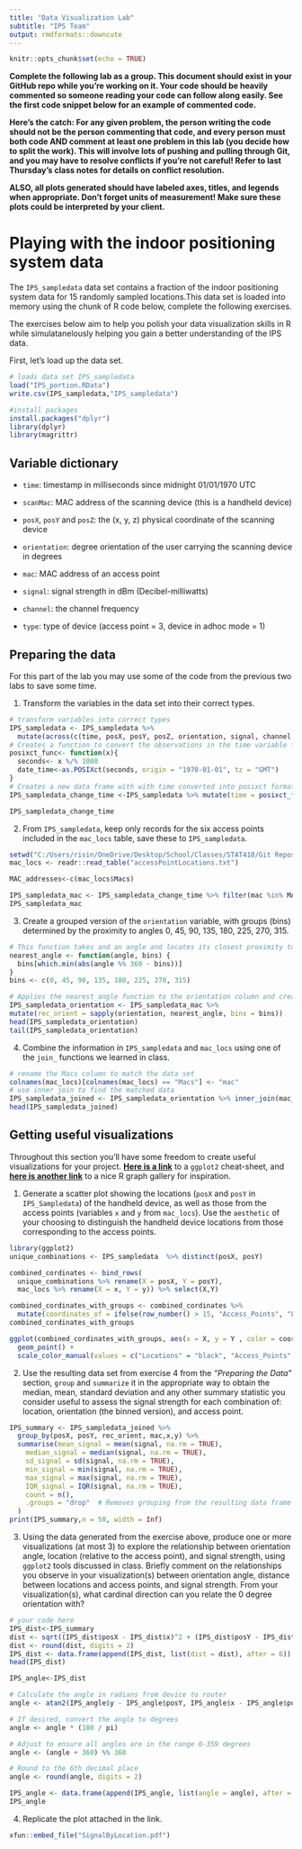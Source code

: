 ```yaml
---
title: "Data Visualization Lab"
subtitle: "IPS Team"
output: rmdformats::downcute
---
```


```r
knitr::opts_chunk$set(echo = TRUE)
```

**Complete the following lab as a group. This document should exist in your GitHub repo while you're working on it. Your code should be heavily commented so someone reading your code can follow along easily. See the first code snippet below for an example of commented code.**

**Here's the catch: For any given problem, the person writing the code should not be the person commenting that code, and every person must both code AND comment at least one problem in this lab (you decide how to split the work). This will involve lots of pushing and pulling through Git, and you may have to resolve conflicts if you're not careful! Refer to last Thursday's class notes for details on conflict resolution.**

**ALSO, all plots generated should have labeled axes, titles, and legends when appropriate. Don't forget units of measurement! Make sure these plots could be interpreted by your client.**


# Playing with the indoor positioning system data

The `IPS_sampledata` data set contains a fraction of the indoor positioning system data for 15 randomly sampled locations.This data set is loaded into memory using the chunk of R code below, complete the following exercises. 

The exercises below aim to help you polish your data visualization skills in R while simulatanelously helping you gain a better understanding of the IPS data.

First, let's load up the data set.

```r
# loads data set IPS_sampledata
load("IPS_portion.RData")
write.csv(IPS_sampledata,"IPS_sampledata")
```

```r
#install packages
install.packages("dplyr")
library(dplyr)
library(magrittr)
```

## Variable dictionary

- `time`: timestamp in milliseconds since midnight 01/01/1970 UTC

- `scanMac`: MAC address of the scanning device (this is a handheld device)

- `posX`, `posY` and `posZ`: the (x, y, z) physical coordinate of the scanning device

- `orientation`: degree orientation of the user carrying the scanning device in degrees

- `mac`: MAC address of an access point

- `signal`: signal strength in dBm (Decibel-milliwatts)

- `channel`: the channel frequency

- `type`: type of device (access point = 3, device in adhoc mode = 1)

## Preparing the data

For this part of the lab you may use some of the code from the previous two labs to save some time.

1. Transform the variables in the data set into their correct types.

```r
# transform variables into correct types
IPS_sampledata <- IPS_sampledata %>%
  mutate(across(c(time, posX, posY, posZ, orientation, signal, channel, type), ~ suppressWarnings(as.numeric(.))))
# Creates a function to convert the observations in the time variable from milliseconds to into the POSIXct time format 
posixct_func<- function(x){  
  seconds<- x %/% 1000
  date_time<-as.POSIXct(seconds, origin = "1970-01-01", tz = "GMT")
}
# Creates a new data frame with with time converted into posixct format
IPS_sampledata_change_time <-IPS_sampledata %>% mutate(time = posixct_func(time))

IPS_sampledata_change_time
```


2. From `IPS_sampledata`, keep only records for the six access points included in the `mac_locs` table, save these to `IPS_sampledata`.

```r
setwd("C:/Users/risin/OneDrive/Desktop/School/Classes/STAT410/Git Repos/Codinglab/Codinglab/Codinglab/Codinglab/Indoor-Positioning-System/Data-Visualization/Data-Visualization/Data-Visualization/Lab03")
mac_locs <- readr::read_table("accessPointLocations.txt")

MAC_addresses<-c(mac_locs$Macs)

IPS_sampledata_mac <- IPS_sampledata_change_time %>% filter(mac %in% MAC_addresses)
IPS_sampledata_mac
```

3. Create a grouped version of the `orientation` variable, with groups (bins) determined by the proximity to angles 0, 45, 90, 135, 180, 225, 270, 315.

```r
# This function takes and an angle and locates its closest proximity to angles in the bin vector
nearest_angle <- function(angle, bins) {
  bins[which.min(abs(angle %% 360 - bins))]
}
bins <- c(0, 45, 90, 135, 180, 225, 270, 315)

# Applies the nearest_angle function to the orientation column and creates a group version of the orientation variable conformed to angles 0, 45, 90, 135, 180, 225, 270, 315.
IPS_sampledata_orientation <- IPS_sampledata_mac %>%
mutate(rec_orient = sapply(orientation, nearest_angle, bins = bins))
head(IPS_sampledata_orientation)
tail(IPS_sampledata_orientation)
```


4. Combine the information in `IPS_sampledata` and `mac_locs` using one of the `join_` functions we learned in class.

```r
# rename the Macs column to match the data set
colnames(mac_locs)[colnames(mac_locs) == "Macs"] <- "mac"
# use inner join to find the matched data
IPS_sampledata_joined <- IPS_sampledata_orientation %>% inner_join(mac_locs, by = c("mac"))
head(IPS_sampledata_joined)
```


## Getting useful visualizations

Throughout this section you'll have some freedom to create useful visualizations for your project.  [**Here is a link**](https://github.com/rstudio/cheatsheets/blob/main/data-visualization-2.1.pdf) to a `ggplot2` cheat-sheet, and [**here is another link**](https://r-graph-gallery.com/index.html) to a nice R graph gallery for inspiration.

1. Generate a scatter plot showing the locations (`posX` and `posY` in `IPS_Sampledata`) of the handheld device, as well as those from the access points (variables `x` and `y` from `mac_locs`).   Use the `aesthetic` of your choosing to distinguish the handheld device locations from those corresponding to the access points.

```r
library(ggplot2)
unique_combinations <- IPS_sampledata  %>% distinct(posX, posY)

combined_cordinates <- bind_rows(
  unique_combinations %>% rename(X = posX, Y = posY),  
  mac_locs %>% rename(X = x, Y = y)) %>% select(X,Y)  

combined_cordinates_with_groups <- combined_cordinates %>%
  mutate(coordinates_of = ifelse(row_number() > 15, "Access_Points", "Locations"))
combined_cordinates_with_groups

ggplot(combined_cordinates_with_groups, aes(x = X, y = Y , color = coordinates_of)) +
  geom_point() +
  scale_color_manual(values = c("Locations" = "black", "Access_Points" = "red"))
```


2. Use the resulting data set from exercise 4 from the *"Preparing the Data"* section, `group` and `summarize` it in the appropriate way to obtain the median, mean, standard deviation and any other summary statistic you consider useful to assess the signal strength for each combination of:  location, orientation (the binned version), and access point.

```r

IPS_summary <- IPS_sampledata_joined %>%
  group_by(posX, posY, rec_orient, mac,x,y) %>%
  summarise(mean_signal = mean(signal, na.rm = TRUE),
    median_signal = median(signal, na.rm = TRUE),
    sd_signal = sd(signal, na.rm = TRUE),
    min_signal = min(signal, na.rm = TRUE),
    max_signal = max(signal, na.rm = TRUE),
    IQR_signal = IQR(signal, na.rm = TRUE),
    count = n(),
    .groups = "drop"  # Removes grouping from the resulting data frame
  )
print(IPS_summary,n = 50, width = Inf)
```


3. Using the data generated from the exercise above, produce one or more visualizations (at most 3) to explore the relationship between  orientation angle, location (relative to the access point), and signal strength, using `ggplot2` tools discussed in class. Briefly comment on the relationships you observe in your visualization(s) between orientation angle, distance between locations and access points, and signal strength. From your visualization(s), what cardinal direction can you relate the 0 degree orientation with?

```r
# your code here
IPS_dist<-IPS_summary
dist <- sqrt((IPS_dist$posX - IPS_dist$x)^2 + (IPS_dist$posY - IPS_dist$y)^2)
dist <- round(dist, digits = 2)
IPS_dist <- data.frame(append(IPS_dist, list(dist = dist), after = 6))
head(IPS_dist)
```


```r
IPS_angle<-IPS_dist

# Calculate the angle in radians from device to router
angle <- atan2(IPS_angle$y - IPS_angle$posY, IPS_angle$x - IPS_angle$posX)

# If desired, convert the angle to degrees
angle <- angle * (180 / pi)

# Adjust to ensure all angles are in the range 0-359 degrees
angle <- (angle + 360) %% 360

# Round to the 6th decimal place
angle <- round(angle, digits = 2)

IPS_angle <- data.frame(append(IPS_angle, list(angle = angle), after = 7))
IPS_angle

```


4. Replicate the plot attached in the link.

```r
xfun::embed_file("SignalByLocation.pdf")
```




